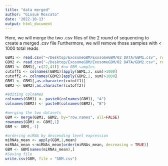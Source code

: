 ```yaml
---
title: "data merged"
author: "Giosuè Moscato"
date: '2022-10-13'
output: html_document
---
```

Here, we will merge the two .csv files of the 2 round of sequencing to create a merged .csv file
Furthermore, we will remove those samples with < 1000 total reads
```r
GBM1 <- read.csv("~/Desktop/ExosomeGBM/ExosomeGBM/02 DATA/GBM1.csv", row.names=1)
GBM2 <- read.csv("~/Desktop/ExosomeGBM/ExosomeGBM/02 DATA/GBM2.csv", row.names=1)
GBM1 <- GBM1[,-c(22,41)] #no GBM samples
cutoff1 <- colnames(GBM1)[apply(GBM1,2, sum)>1000]
cutoff2 <- colnames(GBM2)[apply(GBM2,2, sum)>1000]
GBM1 <- GBM1[,as.character(cutoff1)]
GBM2 <- GBM2[,as.character(cutoff2)]

#editing colnames 
colnames(GBM1) <- paste0(colnames(GBM1), "A")
colnames(GBM2) <- paste0(colnames(GBM2), "B")

#merging the two datasets
GBM <- merge(GBM1, GBM2, by="row.names", all=FALSE)
rownames(GBM) <- GBM[,1]
GBM <- GBM[,-1]

#ordering miRNA by descending level expression
miRNAs_mean <- apply(GBM,1,mean)
miRNAs_mean <-miRNAs_mean[order(miRNAs_mean, decreasing = TRUE)]
GBM <- GBM[names(miRNAs_mean),]
#Saving file
write.csv(GBM, file = "GBM.csv")
```